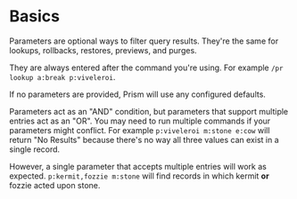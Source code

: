 # Basics

Parameters are optional ways to filter query results. They're the same for lookups, rollbacks, restores, previews, and purges.

They are always entered after the command you're using. For example `/pr lookup a:break p:viveleroi`.

If no parameters are provided, Prism will use any configured defaults.

Parameters act as an "AND" condition, but parameters that support multiple entries act as an "OR". You may need to run multiple commands if your parameters might conflict. For example `p:viveleroi m:stone e:cow` will return "No Results" because there's no way all three values can exist in a single record.

However, a single parameter that accepts multiple entries will work as expected. `p:kermit,fozzie m:stone` will find records in which kermit **or** fozzie acted upon stone.
